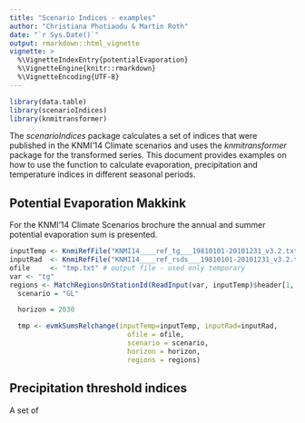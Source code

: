 ```yaml
---
title: "Scenario Indices - examples"
author: "Christiana Photiaodu & Martin Roth"
date: "`r Sys.Date()`"
output: rmarkdown::html_vignette
vignette: >
  %\VignetteIndexEntry{potentialEvaporation}
  %\VignetteEngine{knitr::rmarkdown}
  %\VignetteEncoding{UTF-8}
---
```

```r
library(data.table)
library(scenarioIndices)
library(knmitransformer)
```

The *scenarioIndices* package calculates a set of indices that were published in the KNMI'14 Climate scenarios and uses the *knmitransformer* package for the transformed series. This document provides examples on how to use the function to calculate evaporation, precipitation and temperature indices in different seasonal periods. 

## Potential Evaporation Makkink

For the KNMI'14 Climate Scenarios brochure the annual and summer potential evaporation sum is presented.
```r
inputTemp <- KnmiRefFile("KNMI14____ref_tg___19810101-20101231_v3.2.txt")
inputRad  <- KnmiRefFile("KNMI14____ref_rsds___19810101-20101231_v3.2.txt")
ofile     <- "tmp.txt" # output file - used only temporary
var <- "tg"
regions <- MatchRegionsOnStationId(ReadInput(var, inputTemp)$header[1, -1])
  scenario = "GL"

  horizon = 2030

  tmp <- evmkSumsRelchange(inputTemp=inputTemp, inputRad=inputRad,
                             ofile = ofile,
                             scenario = scenario,
                             horizon = horizon,
                             regions = regions)
```
## Precipitation threshold indices
A set of 
